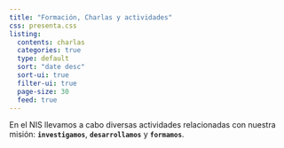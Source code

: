 ```yaml
---
title: "Formación, Charlas y actividades"
css: presenta.css
listing: 
  contents: charlas
  categories: true
  type: default
  sort: "date desc"
  sort-ui: true
  filter-ui: true
  page-size: 30
  feed: true
---
```


En el NIS llevamos a cabo diversas actividades relacionadas con nuestra misión: **`investigamos`**, **`desarrollamos`** y **`formamos`**.
